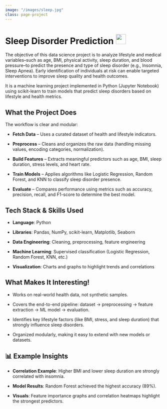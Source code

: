```yaml
---
image: "/images/sleep.jpg"
class: page-project
---
```


# Sleep Disorder Prediction <a href="https://github.com/Shraddhesh10/Sleep-Disorder-Prediction" target="_blank"><img src="https://img.shields.io/badge/GitHub-Repository-181717?logo=github&amp;logoColor=white&amp;style=for-the-badge" height="32"/></a>

The objective of this data science project is to analyze lifestyle and medical variables–such as age, BMI, physical activity, sleep duration, and blood pressure–to predict the presence and type of sleep disorder (e.g., Insomnia, Sleep Apnea). Early identification of individuals at risk can enable targeted interventions to improve sleep quality and health outcomes.

It is a machine learning project implemented in Python (Jupyter Notebook) using scikit-learn to train models that predict sleep disorders based on lifestyle and health metrics.

## What the Project Does

The workflow is clear and modular:

-   **Fetch Data** – Uses a curated dataset of health and lifestyle indicators.

-   **Preprocess** – Cleans and organizes the raw data (handling missing values, encoding categories, normalization).

-   **Build Features** – Extracts meaningful predictors such as age, BMI, sleep duration, stress levels, and heart rate.

-   **Train Models** – Applies algorithms like Logistic Regression, Random Forest, and KNN to classify sleep disorder presence.

-   **Evaluate** – Compares performance using metrics such as accuracy, precision, recall, and F1-score to determine the best model.

## Tech Stack & Skills Used

-   **Language**: Python

-   **Libraries**: Pandas, NumPy, scikit-learn, Matplotlib, Seaborn

-   **Data Engineering**: Cleaning, preprocessing, feature engineering

-   **Machine Learning**: Supervised classification (Logistic Regression, Random Forest, KNN, etc.)

-   **Visualization**: Charts and graphs to highlight trends and correlations

## What Makes It Interesting!

-   Works on real-world health data, not synthetic samples.

-   Covers the end-to-end pipeline: dataset → preprocessing → feature extraction → ML model → evaluation.

-   Identifies key lifestyle factors (like BMI, stress, and sleep duration) that strongly influence sleep disorders.

-   Organized modularly, making it easy to extend with new models or datasets.

## 📊 Example Insights

-   **Correlation Example**: Higher BMI and lower sleep duration are strongly correlated with insomnia.

-   **Model Results**: Random Forest achieved the highest accuracy (89%).

-   **Visuals**: Feature importance graphs and correlation heatmaps highlight the strongest predictors.